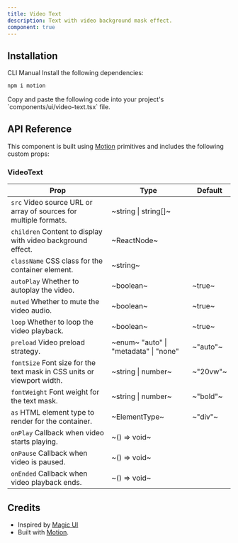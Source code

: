 ```yaml
---
title: Video Text
description: Text with video background mask effect.
component: true
---
```


<ExamplePreview path="video-text/default" />

## Installation

<Tabs defaultValue="cli">

<TabsList>
  <TabsTrigger value="cli">CLI</TabsTrigger>
  <TabsTrigger value="manual">Manual</TabsTrigger>
</TabsList>

<TabsContent value="cli">
  <CliCommands name="video-text" />
</TabsContent>

<TabsContent value="manual">    
<Steps>

<Step>
Install the following dependencies:

```bash
npm i motion
```

</Step>

<Step>
Copy and paste the following code into your project's `components/ui/video-text.tsx` file.

<ComponentPreview name="video-text" />

</Step>

</Steps>

</TabsContent>

</Tabs>

## API Reference

This component is built using [Motion](https://motion.dev/) primitives and includes the following custom props:

### VideoText

| **Prop**                                                                                          | **Type**                                                           | **Default** |
| ------------------------------------------------------------------------------------------------- | ------------------------------------------------------------------ | ----------- |
| `src` <PopoverInfo>Video source URL or array of sources for multiple formats.</PopoverInfo>       | ~string \| string[]~                                               | <Na/>       |
| `children` <PopoverInfo>Content to display with video background effect.</PopoverInfo>            | ~ReactNode~                                                        | <Na/>       |
| `className` <PopoverInfo>CSS class for the container element.</PopoverInfo>                       | ~string~                                                           | <Na/>       |
| `autoPlay` <PopoverInfo>Whether to autoplay the video.</PopoverInfo>                              | ~boolean~                                                          | ~true~      |
| `muted` <PopoverInfo>Whether to mute the video audio.</PopoverInfo>                               | ~boolean~                                                          | ~true~      |
| `loop` <PopoverInfo>Whether to loop the video playback.</PopoverInfo>                             | ~boolean~                                                          | ~true~      |
| `preload` <PopoverInfo>Video preload strategy.</PopoverInfo>                                      | ~enum~ <PopoverInfo> "auto" \| "metadata" \| "none" </PopoverInfo> | ~"auto"~    |
| `fontSize` <PopoverInfo>Font size for the text mask in CSS units or viewport width.</PopoverInfo> | ~string \| number~                                                 | ~"20vw"~    |
| `fontWeight` <PopoverInfo>Font weight for the text mask.</PopoverInfo>                            | ~string \| number~                                                 | ~"bold"~    |
| `as` <PopoverInfo>HTML element type to render for the container.</PopoverInfo>                    | ~ElementType~                                                      | ~"div"~     |
| `onPlay` <PopoverInfo>Callback when video starts playing.</PopoverInfo>                           | ~() => void~                                                       | <Na/>       |
| `onPause` <PopoverInfo>Callback when video is paused.</PopoverInfo>                               | ~() => void~                                                       | <Na/>       |
| `onEnded` <PopoverInfo>Callback when video playback ends.</PopoverInfo>                           | ~() => void~                                                       | <Na/>       |

## Credits

- Inspired by [Magic UI](https://magicui.design/)
- Built with [Motion](https://motion.dev/).